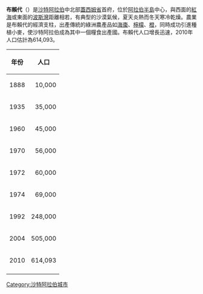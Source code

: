 {{Infobox settlement
|name          = 布賴代
|other_name             =
|native_name            = بريدة
|settlement_type        =
|image_skyline          = King Fahad and King Abdullah Roads.jpg
|imagesize              =
|image_caption          = 
|image_map=
|image_seal             = 
|pushpin_map            = Saudi Arabia
|pushpin_label_position =
|pushpin_mapsize        =
|pushpin_map_caption    = 布賴代的位置
|subdivision_type       = 國家
|subdivision_name       = {{flag|Saudi Arabia}}
|subdivision_type1      = [[沙特阿拉伯行政區劃|省]]
|subdivision_name1      = [[蓋西姆省|蓋西姆省]]
|subdivision_type2      =
|subdivision_name2      =
|government_footnotes   =
|government_type        =
|leader_title           =
|leader_name            = 
|leader_title1           =
|leader_name1            =
|established_title      =
|established_date       = 
|area_total_km2           =1,291
|area_metro_km2           =1,290.6
|population_as_of               =2010
|population_footnotes           =
|population_note                =
|population_total               =614,093
|population_density_km2         =475.67
|population_urban               =
|population_density_urban_km2   =
|latd=26|latm=20|lats=|latNS=N
|longd=43|longm=58|longs=|longEW=E
|elevation_footnotes    =  
|elevation_m            =
|elevation_ft           =
|timezone               =[[東非時間|東非時間]]
|utc_offset             = +3
|postal_code_type       = 
|postal_code            =
|area_code              =
|blank_name             =
|blank_info             =
|website                = 
|footnotes              =
}}

'''布賴代'''（{{lang-ar|بريدة|Burayda}}）是[[沙特阿拉伯|沙特阿拉伯]]中北部[[蓋西姆省|蓋西姆省]]首府，位於[[阿拉伯半島|阿拉伯半島]]中心，與西面的[[紅海|紅海]]或東面的[[波斯灣|波斯灣]]距離相若，有典型的沙漠氣候，夏天炎熱而冬天寒冷乾燥。農業是布賴代的經濟支柱，出產傳統的綠洲農產品如[[海棗|海棗]]、[[檸檬|檸檬]]、[[橙|橙]]，同時成功引進種植小麥，使沙特阿拉伯成為其中一個糧食出產國。布賴代人口增長迅速，2010年人口估計為614,093。
{| class="wikitable"
|-
! 年份 || 人口
|-
| 1888 || align="right" | 10,000
|-
| 1935 || align="right" | 35,000
|-
| 1960 || align="right" | 45,000
|-
| 1970 || align="right" | 56,000
|-
| 1972 || align="right" | 60,000
|-
| 1974 || align="right" | 69,000
|-
| 1992 || align="right" | 248,000
|-
| 2004 || align="right" | 505,000
|-
| 2010 || align="right" | 614,093
|-
|}

{{Coord|26|20|N|43|58|E|region:SA_type:city|display=title}}

{{DEFAULTSORT: Buraidah}}
[[Category:沙特阿拉伯城市|Category:沙特阿拉伯城市]]